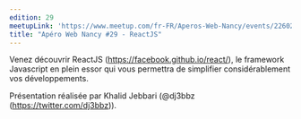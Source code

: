 ```yaml
---
edition: 29
meetupLink: 'https://www.meetup.com/fr-FR/Aperos-Web-Nancy/events/226024377/'
title: "Apéro Web Nancy #29 - ReactJS"
---
```


Venez découvrir ReactJS (https://facebook.github.io/react/), le framework Javascript en plein essor qui vous permettra de simplifier considérablement vos développements.

Présentation réalisée par Khalid Jebbari (@dj3bbz (https://twitter.com/dj3bbz)).